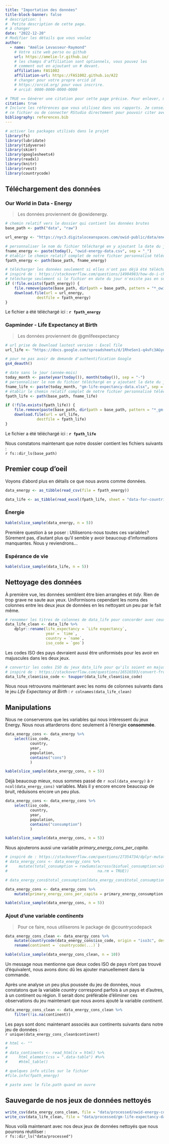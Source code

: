 ```yaml
---
title: "Importation des données"
title-block-banner: false
# description: | 
#  Petite description de cette page.
# à changer
date: "2022-12-20"
# Modifier les détails que vous voulez
author:
  - name: "Amélie Levasseur-Raymond"
    # Votre site web perso ou github
    url: https://amelie-lr.github.io/
    # les champs d'affiliation sont optionnels, vous pouvez les
    # comment out en ajoutant un # devant.
    affiliation: FAS1002
    affiliation-url: https://FAS1002.github.io/A22
    # changer pour votre propre orcid id
    # https://orcid.org/ pour vous inscrire.
    # orcid: 0000-0000-0000-0000

# TRUE == Générer une citation pour cette page précise. Pour enlever, mettre false.
citation: true
# Inclure les références que vous utilisez dans vos rapports. Je conseille Zotero pour construire
# ce fichier ou de connecter RStudio directement pour pouvoir citer avec @nom-de-reference.
bibliography: references.bib
---
```




```r
# activer les packages utilisés dans le projet
library(fs)
library(lubridate)
library(tidyverse)
library(skimr)
library(googlesheets4)
library(readxl)
library(knitr)
library(rvest)
library(countrycode)
```

## Téléchargement des données

### Our World in Data - Energy

> Les données proviennent de @owidenergy.

```r

# chemin relatif vers le dossier qui contient les données brutes
base_path <- path("data", "raw")

url_energy <- "https://nyc3.digitaloceanspaces.com/owid-public/data/energy/owid-energy-data.csv"

# personnaliser le nom du fichier téléchargé en y ajoutant la date du jour
fname_energy <- paste(today(), "owid-energy-data.csv", sep = "_")
# établir le chemin relatif complet de notre fichier personnalisé téléchargé
fpath_energy <- path(base_path, fname_energy)

# télécharger les données seulement si elles n'ont pas déjà été téléchargées aujourd'hui
# inspiré de : https://stackoverflow.com/questions/14904983/how-do-i-check-the-existence-of-a-downloaded-file
# télécharge seulement si le fichier en date du jour n'existe pas en supprimant l'ancienne version
if (!file.exists(fpath_energy)) {
    file.remove(paste(base_path, dir(path = base_path, pattern = "*_owid-energy-data.csv"), sep = "/"))
    download.file(url = url_energy, 
              destfile = fpath_energy)
}

```

Le fichier a été téléchargé ici : **`r fpath_energy`**

### Gapminder - Life Expectancy at Birth

> Les données proviennent de @gmlifeexpectancy

```r

# url prise de Download lastest version : Excel file
url_life <- "https://docs.google.com/spreadsheets/d/1RheSon1-q4vFc3AGyupVPH6ptEByE-VtnjOCselU0PE/export?format=xlsx"

# pour ne pas avoir de demande d'authentification Google
gs4_deauth()

# date sans le jour (année-mois)
today_month <- paste(year(today()), month(today()), sep = "-")
# personnaliser le nom du fichier téléchargé en y ajoutant la date du jour
fname_life <- paste(today_month, "gm-life-expectancy-data.xlsx", sep = "_")
# établir le chemin relatif complet de notre fichier personnalisé téléchargé
fpath_life <- path(base_path, fname_life)

if (!file.exists(fpath_life)) {
    file.remove(paste(base_path, dir(path = base_path, pattern = "*_gm-life-expectancy-data.xlsx"), sep = "/"))
    download.file(url = url_life, 
              destfile = fpath_life)
}

```

Le fichier a été téléchargé ici : **`r fpath_life`**

Nous constatons maintenant que notre dossier contient les fichiers suivants :  
`r fs::dir_ls(base_path)`

## Premier coup d'oeil

Voyons d'abord plus en détails ce que nous avons comme données.

```r

data_energy <- as_tibble(read_csv(file = fpath_energy))

data_life <- as_tibble(read_excel(fpath_life, sheet = "data-for-countries-etc-by-year", range = NULL, trim_ws = TRUE, col_names = TRUE))

```

### Énergie

```r

kable(slice_sample(data_energy, n = 5))

```

Première question à se poser : Utiliserons-nous toutes ces variables?  
Sûrement pas, d'autant plus qu'il semble y avoir beaucoup d'informations manquantes. Nous y reviendrons...

### Espérance de vie

```r

kable(slice_sample(data_life, n = 5))

```



## Nettoyage des données

À première vue, les données semblent être bien arrangées et *tidy*. Rien de trop grave ne saute aux yeux. Uniformisons cependant les noms des colonnes entre les deux jeux de données en les nettoyant un peu par le fait même.

```r

# renommer les titres de colonnes de data_life pour concorder avec ceux de data_energy
data_life_clean <- data_life %>%
    dplyr::rename(life_expectancy = `Life expectancy`,
                  year = `time`,
                  country = `name`,
                  iso_code = `geo`)

```

Les codes ISO des pays devraient aussi être uniformisés pour les avoir en majuscules dans les deux jeux.

```r

# convertir les codes ISO du jeux data_life pour qu'ils soient en majuscules
# inspiré de : https://stackoverflow.com/questions/16516593/convert-from-lowercase-to-uppercase-all-values-in-all-character-variables-in-dat
data_life_clean$iso_code <- toupper(data_life_clean$iso_code)

```

Nous nous retrouvons maintenant avec les noms de colonnes suivants dans le jeu *Life Expectancy at Birth* : `r colnames(data_life_clean)`

## Manipulations

Nous ne conserverons que les variables qui nous intéressent du jeux Energy. Nous nous attarderons donc seulement à l'énergie **consommée**.

```r

data_energy_cons <- data_energy %>%
    select(iso_code,
           country,
           year,
           population,
           contains("cons")
           )

kable(slice_sample(data_energy_cons, n = 5))

```

Déjà beaucoup mieux, nous sommes passé de `r ncol(data_energy)` à `r ncol(data_energy_cons)` variables. 
Mais il y encore encore beaucoup de bruit, réduisons encore un peu plus.

```r

data_energy_cons <- data_energy_cons %>%
    select(iso_code,
           country,
           year,
           population,
           contains("consumption")
           )

kable(slice_sample(data_energy_cons, n = 5))

```

Nous ajouterons aussi une variable *primary_energy_cons_per_capita*.

```r

# inspiré de : https://stackoverflow.com/questions/27354734/dplyr-mutate-rowsums-calculations-or-custom-functions
# data_energy_cons <- data_energy_cons %>%
#     mutate(total_consumption = rowSums(across(biofuel_consumption:wind_consumption), 
#                                        na.rm = TRUE))

# data_energy_cons$total_consumption[data_energy_cons$total_consumption == 0.000] <- NA

data_energy_cons <- data_energy_cons %>%
    mutate(primary_energy_cons_per_capita = primary_energy_consumption / population)

kable(slice_sample(data_energy_cons, n = 5))

```


### Ajout d'une variable *continents*

> Pour ce faire, nous utiliserons le package de @countrycodepack

```r

data_energy_cons_clean <- data_energy_cons %>%
    mutate(countrycode(data_energy_cons$iso_code, origin = "iso3c", destination = "continent", custom_match = c( ATA = 'Antartica', ANT = 'Americas')), .before = 1) %>%
    rename(continent = `countrycode(...)`)

kable(slice_sample(data_energy_cons_clean, n = 10))

```

Un message nous mentionne que deux codes ISO de pays n'ont pas trouvé d'équivalent, nous avons donc dû les ajouter manuellement dans la commande.

Après une analyse un peu plus poussée du jeu de données, nous constatons que la variable *country* correspond parfois à un pays et d'autres, à un continent ou région. Il serait donc préférable d'éliminer ces observations du jeu maintenant que nous avons ajouté la variable *continent*. 

```r

data_energy_cons_clean <- data_energy_cons_clean %>%
    filter(!is.na(continent))

```

Les pays sont donc maintenant associés aux continents suivants dans notre jeu de données :  
`r unique(data_energy_cons_clean$continent)`






```r

# html <- ""
# 
# data_continents <- read_html(x = html) %>%
#     html_element(css = ".data-table") #%>% 
#     #html_table()

```

```r
# quelques info utiles sur le fichier
#file.info(fpath_energy)

# paste avec le file.path quand on ouvre
```






## Sauvegarde de nos jeux de données nettoyés

```r

write_csv(data_energy_cons_clean, file = "data/processed/owid-energy-consumption-data.csv")
write_csv(data_life_clean, file = "data/processed/gm-life-expectancy-data.csv")

```

Nous voilà maintenant avec nos deux jeux de données nettoyés que nous pourrons réutiliser :  
`r fs::dir_ls("data/processed")`

